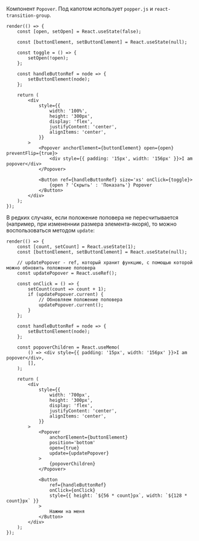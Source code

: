 Компонент `Popover`. Под капотом использует `popper.js` и `react-transition-group`.

```tsx live
render(() => {
    const [open, setOpen] = React.useState(false);

    const [buttonElement, setButtonElement] = React.useState(null);

    const toggle = () => {
        setOpen(!open);
    };

    const handleButtonRef = node => {
        setButtonElement(node);
    };

    return (
        <div
            style={{
                width: '100%',
                height: '300px',
                display: 'flex',
                justifyContent: 'center',
                alignItems: 'center',
            }}
        >
            <Popover anchorElement={buttonElement} open={open} preventFlip={true}>
                <div style={{ padding: '15px', width: '156px' }}>I am popover</div>
            </Popover>

            <Button ref={handleButtonRef} size='xs' onClick={toggle}>
                {open ? 'Скрыть' : 'Показать'} Popover
            </Button>
        </div>
    );
});
```

В редких случаях, если положение поповера не пересчитывается (например, при измененнии размера элемента-якоря),
то можно воспользоваться методом `update`:

```tsx live
render(() => {
    const [count, setCount] = React.useState(1);
    const [buttonElement, setButtonElement] = React.useState(null);

    // updatePopover - ref, который хранит функцию, с помощью которой можно обновить положение поповера
    const updatePopover = React.useRef();

    const onClick = () => {
        setCount(count => count + 1);
        if (updatePopover.current) {
            // Обновляем положение поповера
            updatePopover.current();
        }
    };

    const handleButtonRef = node => {
        setButtonElement(node);
    };

    const popoverChildren = React.useMemo(
        () => <div style={{ padding: '15px', width: '156px' }}>I am popover</div>,
        [],
    );

    return (
        <div
            style={{
                width: '700px',
                height: '300px',
                display: 'flex',
                justifyContent: 'center',
                alignItems: 'center',
            }}
        >
            <Popover
                anchorElement={buttonElement}
                position='bottom'
                open={true}
                update={updatePopover}
            >
                {popoverChildren}
            </Popover>

            <Button
                ref={handleButtonRef}
                onClick={onClick}
                style={{ height: `${56 * count}px`, width: `${128 * count}px` }}
            >
                Нажми на меня
            </Button>
        </div>
    );
});
```
